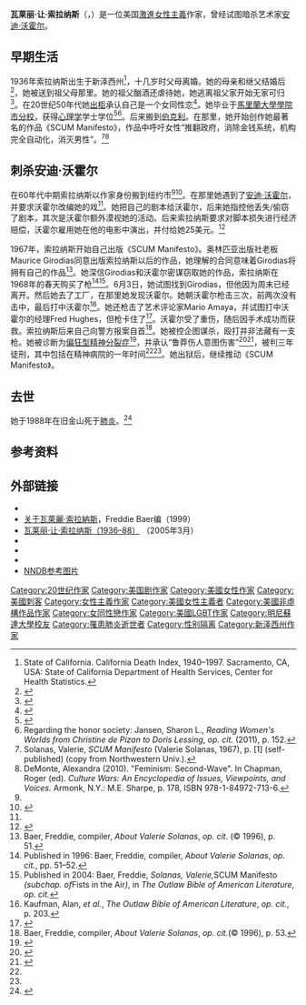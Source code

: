 {{noteTA
|G1=US_CA_Cities
|1=zh-hans:沃霍尔;zh-hk:華荷;zh-tw:沃荷;
|2=zh-tw:普普藝術;zh-cn:波普艺术;
}}
{{Infobox writer
| name         = 瓦萊麗·索拉納斯<br>Valerie Solanas
| image        = Valerie Solanas.jpg
| caption      = 索拉納斯在1967年2月
| pseudonym    =
| birth_name   = Valerie Jean Solanas
| birth_date   = {{Birth date|1936|4|9}}
| birth_place  = 美国[[新泽西州|新泽西州]]文特诺市
| death_date   = {{Death date and age|1988|4|25|1936|4|9}}
| death_place  = 美国[[加利福尼亚州|加利福尼亚州]][[旧金山|旧金山]]
| occupation   = 作家
| nationality  = 美国
| ethnicity    =
| citizenship  =
| period       =
| genre        =
| subject      = 女性主义
| movement     = 女权运动
| notableworks = 《SCUM Manifesto》（1967年）
| spouse       =
| partner      =
| children     = David Blackwell
| relatives    =
| influences   =
| influenced   =
| awards       =
| signature    = Solanas-signature.png
| website      =
| portaldisp   =
}}

'''瓦莱丽·让·索拉纳斯'''（{{lang-en|'''Valerie Jean Solanas'''}}，{{bd|1936年|4月9日|1988年|4月25日|catIdx=S}}）是一位美国[[激進女性主義|激進女性主義]]作家，曾经试图暗杀艺术家[[安迪·沃霍尔|安迪·沃霍尔]]。

==早期生活==
1936年索拉纳斯出生于新泽西州<ref>State of California. California Death Index, 1940–1997. Sacramento, CA, USA: State of California Department of Health Services, Center for Health Statistics.</ref>，十几岁时父母离婚。她的母亲和继父结婚后<ref>{{Cite book|last=Solanas|first=Valerie|title=SCUM Manifesto|url=https://archive.org/details/scummanifesto0000sola|year=1996|publisher=AK Press|location=San Francisco|page=[https://archive.org/details/scummanifesto0000sola/page/48 48]|isbn=1-873176-44-9}}</ref>，她被送到祖父母那里。她的祖父酗酒还虐待她，她逃离祖父家开始无家可归<ref>{{Cite book|last=Buchanan|first=Paul D.|title=Radical Feminists: A Guide to an American Subculture|publisher=Greenwood|location=Santa Barbara, Calif.|isbn=1-59884-356-7|page=132}}</ref>。在20世纪50年代她[[出柜|出柜]]承认自己是一个女同性恋<ref name=Heller2001>{{Cite journal|last=Heller|first=Dana|title=Shooting Solanas: Radical Feminist History and the Technology of Failure|journal=Feminist Studies|date=Spring 2001|volume=27|issue=1|pages=167–189|url=http://www.jstor.org/stable/3178456|doi=10.2307/3178456|access-date=2014-07-17|archive-date=2021-03-08|archive-url=https://web.archive.org/web/20210308093343/https://www.jstor.org/stable/3178456|dead-url=no}}</ref>。她毕业于[[馬里蘭大學學院市分校|馬里蘭大學學院市分校]]，获得[[心理学|心理学]]学士学位<ref name="HesfordDiedrich2010">{{Cite book|author1=Victoria Hesford|author2=Lisa Diedrich|title=Feminist Time Against Nation Time: Gender, Politics, and the Nation-State in an Age of Permanent War|url=http://books.google.com/books?id=Y4KHFSSEZ2gC&pg=PA154|accessdate=2011-11-25|date=2010-02-28|publisher=Rowman & Littlefield|isbn=978-0-7391-4428-2|page=154|archive-date=2014-07-05|archive-url=https://web.archive.org/web/20140705061848/http://books.google.com/books?id=Y4KHFSSEZ2gC&pg=PA154|dead-url=no}}</ref><ref>Regarding the honor society: Jansen, Sharon L., ''Reading Women's Worlds from Christine de Pizan to Doris Lessing'', ''op. cit.'' (2011), p. 152.</ref>。后来搬到[[伯克利_(加利福尼亞州)|伯克利]]。在那里，她开始创作她最著名的作品《SCUM Manifesto》，作品中呼吁女性“推翻政府，消除金钱系统，机构完全自动化，消灭男性”。<ref>Solanas, Valerie, ''SCUM Manifesto'' (Valerie Solanas, 1967), p. [1] (self-published) (copy from Northwestern Univ.).</ref><ref>DeMonte, Alexandra (2010). "Feminism: Second-Wave". In Chapman, Roger (ed). ''Culture Wars: An Encyclopedia of Issues, Viewpoints, and Voices''. Armonk, N.Y.: M.E. Sharpe, p. 178, ISBN 978-1-84972-713-6.</ref>

==刺杀安迪·沃霍尔==
在60年代中期索拉纳斯以作家身份搬到纽约市<ref name=Heller2001/><ref name="Hamilton2002">{{Cite book|author=Neil A. Hamilton|title=Rebels and renegades: a chronology of social and political dissent in the United States|url=http://books.google.com/books?id=jZymqT1HmqAC&pg=PA264|accessdate=2011-11-25|year=2002|publisher=Taylor & Francis|isbn=978-0-415-93639-2|pages=264–}}</ref>。在那里她遇到了[[安迪·沃霍尔|安迪·沃霍尔]]，并要求沃霍尔改编她的戏<ref name="Nickels2005C" />。她把自己的剧本给沃霍尔，后来她指控他丢失/偷窃了剧本，其次是沃霍尔额外漠视她的活动。后来索拉纳斯要求对脚本损失进行经济赔偿，沃霍尔雇用她在他的电影中演出，并付给她25美元。<ref name="Nickels2005C">{{Cite book|author=Thom Nickels|title=Out in History: Collected Essays|url=http://books.google.com/books?id=7NIjDI9uiEEC&pg=PA15|accessdate=2011-11-27|date=2005-11-01|publisher=STARbooks Press|isbn=978-1-891855-58-0|pages=15–16|archive-date=2014-07-27|archive-url=https://web.archive.org/web/20140727184030/http://books.google.com/books?id=7NIjDI9uiEEC&pg=PA15|dead-url=no}}</ref>

1967年，索拉纳斯开始自己出版《SCUM Manifesto》。奥林匹亚出版社老板Maurice Girodias同意出版索拉纳斯以后的作品，她理解的合同意味着Girodias将拥有自己的作品<ref name="BaerAbt-p51">Baer, Freddie, compiler, ''About Valerie Solanas'', ''op. cit.'' (© 1996), p. 51.</ref>。她深信Girodias和沃霍尔密谋窃取她的作品，索拉纳斯在1968年的春天购买了枪<ref>Published in 1996: Baer, Freddie, compiler, ''About Valerie Solanas'', ''op. cit.'', pp. 51–52.</ref><ref>Published in 2004: Baer, Freddie, ''Solanas, Valerie, ''SCUM Manifesto ''(subchap. of ''Fists in the Air'')'', in ''The Outlaw Bible of American Literature'', ''op. cit.''</ref>。6月3日，她试图找到Girodias，但他因为周末已经离开。然后她去了工厂，在那里她发现沃霍尔。她朝沃霍尔枪击三次，前两次没有击中，最后打中沃霍尔<ref name="KaufmanRosset2004C-p203">Kaufman, Alan, ''et al.'', ''The Outlaw Bible of American Literature'', ''op. cit.'', p. 203.</ref>。她还枪击了艺术评论家Mario Amaya，并试图打中沃霍尔的经理Fred Hughes，但枪卡住了<ref name="Harding2010C">{{Cite book|author=James Martin Harding|title=Cutting performances: collage events, feminist artists, and the American avant-garde|url=http://books.google.com/books?id=IX8kznQvH54C&pg=PA151|accessdate=2011-11-27|date=2010-02-25|publisher=University of Michigan Press|isbn=978-0-472-11718-5|pages=151–173|archive-date=2014-01-01|archive-url=https://web.archive.org/web/20140101145626/http://books.google.com/books?id=IX8kznQvH54C&pg=PA151|dead-url=no}}</ref>。沃霍尔受了重伤，随后因手术成功而获救。索拉纳斯后来自己向警方报案自首<ref>Baer, Freddie, compiler, ''About Valerie Solanas'', ''op. cit.''(© 1996), p. 53.</ref>。她被控企图谋杀，殴打并非法藏有一支枪。她被诊断为[[偏狂型精神分裂症|偏狂型精神分裂症]]<ref name=Watson35>{{Cite book|last=Watson|first=Steven|title=Factory made: Warhol and the sixties|url=https://archive.org/details/factorymadewarho00wats|year=2003|publisher=Pantheon Books|location=New York|isbn=0-679-42372-9|edition=1st|pages=[https://archive.org/details/factorymadewarho00wats/page/35 35]–36}}</ref>，并承认“鲁莽伤人意图伤害”<ref name=Jansen153>{{Cite book|last=Jansen|first=Sharon L.|title=Reading women's worlds from Christine de Pizan to Doris Lessing|year=2011|url=https://archive.org/details/readingwomenswor00jans|publisher=Palgrave Macmillan|location=New York|isbn=0-230-11066-5|edition=1st|page=[https://archive.org/details/readingwomenswor00jans/page/153 153]}}</ref><ref name=AKPress55>{{Cite book|last=Solanas|first=Valerie|title=SCUM manifesto|url=https://archive.org/details/scummanifesto0000sola|year=1996|publisher=AK Press|location=San Francisco, CA|isbn=1-873176-44-9|page=[https://archive.org/details/scummanifesto0000sola/page/55 55]}}</ref>，被判三年徒刑，其中包括在精神病院的一年时间<ref name=Jansen153/><ref name=AKPress55/>。她出狱后，继续推动《SCUM Manifesto》。

==去世==
她于1988年在旧金山死于[[肺炎|肺炎]]。<ref>{{Cite book|last=Watson|first=Steven|title=Factory Made: Warhol and the Sixties|url=https://archive.org/details/factorymadewarho00wats|publisher=Pantheon Books|year=2003|pages=[https://archive.org/details/factorymadewarho00wats/page/425 425]|isbn=0-679-42372-9}}</ref>

== 参考资料 ==
{{Reflist|2}}

== 外部链接 ==
{{Library resources box|by=yes|onlinebooksby=yes|viaf=135325}}
* {{Commons category inline|Valerie Solanas}}
* [https://web.archive.org/web/20141017211938/http://www.womynkind.org/valbio.htm 关于瓦萊麗·索拉納斯]，Freddie Baer编（1999）
* [http://books.guardian.co.uk/news/articles/0,,1432425,00.html 瓦莱丽·让·索拉纳斯（1936–88）] {{Wayback|url=http://books.guardian.co.uk/news/articles/0,,1432425,00.html |date=20080602012432 }} （2005年3月）
* {{Cite web |url=http://geocities.com/WestHollywood/Village/6982/solanas.html |title=瓦萊麗·索拉納斯相关文献 |access-date=2014-07-17 |archive-url=https://web.archive.org/web/20050817015943/http://geocities.com/WestHollywood/Village/6982/solanas.html |archive-date=2005-08-17 |dead-url= }}
* {{IMDb name|0812640}}
* {{Find a Grave|14927731}}
* [http://www.nndb.com/people/212/000025137/ NNDB参考图片] {{Wayback|url=http://www.nndb.com/people/212/000025137/ |date=20210125191610 }}

{{Authority control}}

{{DEFAULTSORT:Solanas, Valerie}}
[[Category:20世纪作家|Category:20世纪作家]]
[[Category:美国剧作家|Category:美国剧作家]]
[[Category:美國女性作家|Category:美國女性作家]]
[[Category:美國刺客|Category:美國刺客]]
[[Category:女性主義作家|Category:女性主義作家]]
[[Category:美國女性主義者|Category:美國女性主義者]]
[[Category:美國非虛構作品作家|Category:美國非虛構作品作家]]
[[Category:女同性戀作家|Category:女同性戀作家]]
[[Category:美國LGBT作家|Category:美國LGBT作家]]
[[Category:明尼蘇達大學校友|Category:明尼蘇達大學校友]]
[[Category:罹患肺炎逝世者|Category:罹患肺炎逝世者]]
[[Category:性别隔离|Category:性别隔离]]
[[Category:新泽西州作家|Category:新泽西州作家]]